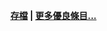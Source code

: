 {{Wikipedia:優良條目/英國M25高速公路}}

<div align="right">
'''[[Portal:公路/優良條目/存檔|存檔]] | [[Wikipedia:優良條目|更多優良條目...]]'''
</div>